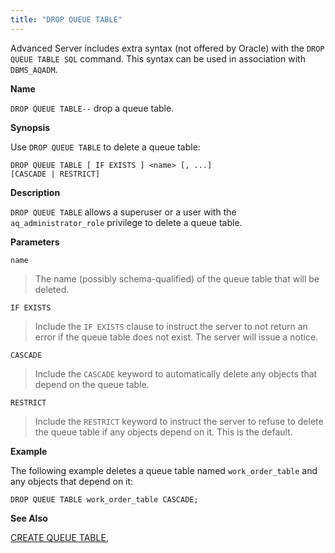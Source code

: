 ```yaml
---
title: "DROP QUEUE TABLE"
---
```


Advanced Server includes extra syntax (not offered by Oracle) with the `DROP QUEUE TABLE SQL` command. This syntax can be used in association with `DBMS_AQADM`.

**Name**

`DROP QUEUE TABLE--` drop a queue table.

**Synopsis**

Use `DROP QUEUE TABLE` to delete a queue table:

``` text
DROP QUEUE TABLE [ IF EXISTS ] <name> [, ...]
[CASCADE | RESTRICT]
```

**Description**

`DROP QUEUE TABLE` allows a superuser or a user with the `aq_administrator_role` privilege to delete a queue table.

**Parameters**

`name`

> The name (possibly schema-qualified) of the queue table that will be deleted.

`IF EXISTS`

> Include the `IF EXISTS` clause to instruct the server to not return an error if the queue table does not exist. The server will issue a notice.

`CASCADE`

> Include the `CASCADE` keyword to automatically delete any objects that depend on the queue table.

`RESTRICT`

> Include the `RESTRICT` keyword to instruct the server to refuse to delete the queue table if any objects depend on it. This is the default.

**Example**

The following example deletes a queue table named `work_order_table` and any objects that depend on it:

``` text
DROP QUEUE TABLE work_order_table CASCADE;
```

**See Also**

[CREATE QUEUE TABLE](create_queue_table),
